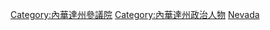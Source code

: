 [[Category:內華達州參議院|Category:內華達州參議院]]
[[Category:內華達州政治人物|Category:內華達州政治人物]]
[[Category:美國各州參議員|Nevada]]